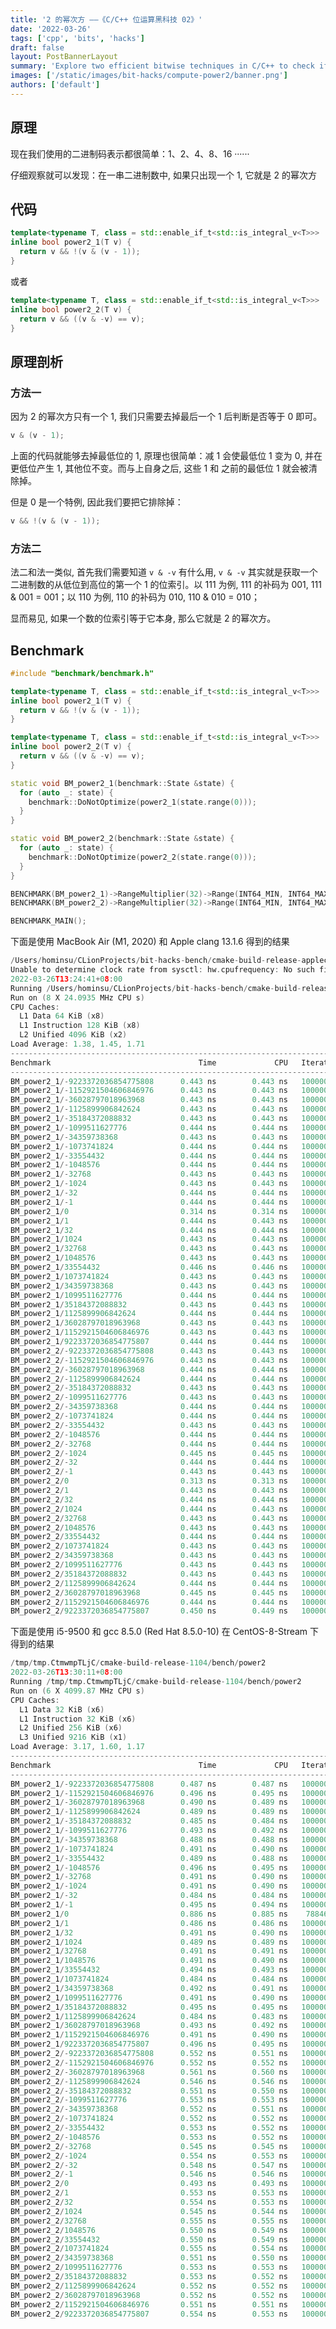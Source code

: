 ```yaml
---
title: '2 的幂次方 ——《C/C++ 位运算黑科技 02》'
date: '2022-03-26'
tags: ['cpp', 'bits', 'hacks']
draft: false
layout: PostBannerLayout
summary: 'Explore two efficient bitwise techniques in C/C++ to check if a number is a power of two: ensuring (number & (number - 1)) == 0, and checking that number & -number equals the number itself, both applied to non-zero numbers for optimized performance.'
images: ['/static/images/bit-hacks/compute-power2/banner.png']
authors: ['default']
---
```


## 原理

现在我们使用的二进制码表示都很简单：1、2、4、8、16 ······

仔细观察就可以发现：在一串二进制数中, 如果只出现一个 1, 它就是 2 的幂次方

## 代码

```cpp:power2_1.cc
template<typename T, class = std::enable_if_t<std::is_integral_v<T>>>
inline bool power2_1(T v) {
  return v && !(v & (v - 1));
}
```

或者

```cpp:power2_2.cc
template<typename T, class = std::enable_if_t<std::is_integral_v<T>>>
inline bool power2_2(T v) {
  return v && ((v & -v) == v);
}
```

## 原理剖析

### 方法一

因为 2 的幂次方只有一个 1, 我们只需要去掉最后一个 1 后判断是否等于 0 即可。

```cpp
v & (v - 1);
```

上面的代码就能够去掉最低位的 1, 原理也很简单：减 1 会使最低位 1 变为 0, 并在更低位产生 1, 其他位不变。而与上自身之后, 这些 1 和 之前的最低位 1 就会被清除掉。

但是 0 是一个特例, 因此我们要把它排除掉：

```cpp
v && !(v & (v - 1));
```

### 方法二

法二和法一类似, 首先我们需要知道 `v & -v` 有什么用, `v & -v` 其实就是获取一个二进制数的从低位到高位的第一个 1 的位索引。以 111 为例, 111 的补码为 001, 111 & 001 = 001；以 110 为例, 110 的补码为 010, 110 & 010 = 010；

显而易见, 如果一个数的位索引等于它本身, 那么它就是 2 的幂次方。

## Benchmark

```cpp {3-6, 8-11} showLineNumbers
#include "benchmark/benchmark.h"

template<typename T, class = std::enable_if_t<std::is_integral_v<T>>>
inline bool power2_1(T v) {
  return v && !(v & (v - 1));
}

template<typename T, class = std::enable_if_t<std::is_integral_v<T>>>
inline bool power2_2(T v) {
  return v && ((v & -v) == v);
}

static void BM_power2_1(benchmark::State &state) {
  for (auto _: state) {
    benchmark::DoNotOptimize(power2_1(state.range(0)));
  }
}

static void BM_power2_2(benchmark::State &state) {
  for (auto _: state) {
    benchmark::DoNotOptimize(power2_2(state.range(0)));
  }
}

BENCHMARK(BM_power2_1)->RangeMultiplier(32)->Range(INT64_MIN, INT64_MAX);
BENCHMARK(BM_power2_2)->RangeMultiplier(32)->Range(INT64_MIN, INT64_MAX);

BENCHMARK_MAIN();
```

下面是使用 MacBook Air (M1, 2020) 和 Apple clang 13.1.6 得到的结果

```cpp
/Users/hominsu/CLionProjects/bit-hacks-bench/cmake-build-release-appleclang/bench/power2
Unable to determine clock rate from sysctl: hw.cpufrequency: No such file or directory
2022-03-26T13:24:41+08:00
Running /Users/hominsu/CLionProjects/bit-hacks-bench/cmake-build-release-appleclang/bench/power2
Run on (8 X 24.0935 MHz CPU s)
CPU Caches:
  L1 Data 64 KiB (x8)
  L1 Instruction 128 KiB (x8)
  L2 Unified 4096 KiB (x2)
Load Average: 1.38, 1.45, 1.71
---------------------------------------------------------------------------
Benchmark                                 Time             CPU   Iterations
---------------------------------------------------------------------------
BM_power2_1/-9223372036854775808      0.443 ns        0.443 ns   1000000000
BM_power2_1/-1152921504606846976      0.443 ns        0.443 ns   1000000000
BM_power2_1/-36028797018963968        0.443 ns        0.443 ns   1000000000
BM_power2_1/-1125899906842624         0.443 ns        0.443 ns   1000000000
BM_power2_1/-35184372088832           0.443 ns        0.443 ns   1000000000
BM_power2_1/-1099511627776            0.444 ns        0.444 ns   1000000000
BM_power2_1/-34359738368              0.443 ns        0.443 ns   1000000000
BM_power2_1/-1073741824               0.444 ns        0.444 ns   1000000000
BM_power2_1/-33554432                 0.444 ns        0.444 ns   1000000000
BM_power2_1/-1048576                  0.444 ns        0.444 ns   1000000000
BM_power2_1/-32768                    0.443 ns        0.443 ns   1000000000
BM_power2_1/-1024                     0.443 ns        0.443 ns   1000000000
BM_power2_1/-32                       0.444 ns        0.444 ns   1000000000
BM_power2_1/-1                        0.444 ns        0.444 ns   1000000000
BM_power2_1/0                         0.314 ns        0.314 ns   1000000000
BM_power2_1/1                         0.444 ns        0.443 ns   1000000000
BM_power2_1/32                        0.444 ns        0.444 ns   1000000000
BM_power2_1/1024                      0.443 ns        0.443 ns   1000000000
BM_power2_1/32768                     0.443 ns        0.443 ns   1000000000
BM_power2_1/1048576                   0.443 ns        0.443 ns   1000000000
BM_power2_1/33554432                  0.446 ns        0.446 ns   1000000000
BM_power2_1/1073741824                0.443 ns        0.443 ns   1000000000
BM_power2_1/34359738368               0.443 ns        0.443 ns   1000000000
BM_power2_1/1099511627776             0.444 ns        0.444 ns   1000000000
BM_power2_1/35184372088832            0.443 ns        0.443 ns   1000000000
BM_power2_1/1125899906842624          0.444 ns        0.444 ns   1000000000
BM_power2_1/36028797018963968         0.443 ns        0.443 ns   1000000000
BM_power2_1/1152921504606846976       0.443 ns        0.443 ns   1000000000
BM_power2_1/9223372036854775807       0.444 ns        0.444 ns   1000000000
BM_power2_2/-9223372036854775808      0.443 ns        0.443 ns   1000000000
BM_power2_2/-1152921504606846976      0.443 ns        0.443 ns   1000000000
BM_power2_2/-36028797018963968        0.444 ns        0.444 ns   1000000000
BM_power2_2/-1125899906842624         0.444 ns        0.444 ns   1000000000
BM_power2_2/-35184372088832           0.443 ns        0.443 ns   1000000000
BM_power2_2/-1099511627776            0.443 ns        0.443 ns   1000000000
BM_power2_2/-34359738368              0.444 ns        0.444 ns   1000000000
BM_power2_2/-1073741824               0.444 ns        0.444 ns   1000000000
BM_power2_2/-33554432                 0.443 ns        0.443 ns   1000000000
BM_power2_2/-1048576                  0.444 ns        0.444 ns   1000000000
BM_power2_2/-32768                    0.444 ns        0.444 ns   1000000000
BM_power2_2/-1024                     0.445 ns        0.445 ns   1000000000
BM_power2_2/-32                       0.444 ns        0.444 ns   1000000000
BM_power2_2/-1                        0.443 ns        0.443 ns   1000000000
BM_power2_2/0                         0.313 ns        0.313 ns   1000000000
BM_power2_2/1                         0.443 ns        0.443 ns   1000000000
BM_power2_2/32                        0.444 ns        0.444 ns   1000000000
BM_power2_2/1024                      0.444 ns        0.443 ns   1000000000
BM_power2_2/32768                     0.443 ns        0.443 ns   1000000000
BM_power2_2/1048576                   0.443 ns        0.443 ns   1000000000
BM_power2_2/33554432                  0.444 ns        0.444 ns   1000000000
BM_power2_2/1073741824                0.443 ns        0.443 ns   1000000000
BM_power2_2/34359738368               0.443 ns        0.443 ns   1000000000
BM_power2_2/1099511627776             0.443 ns        0.443 ns   1000000000
BM_power2_2/35184372088832            0.443 ns        0.443 ns   1000000000
BM_power2_2/1125899906842624          0.444 ns        0.444 ns   1000000000
BM_power2_2/36028797018963968         0.445 ns        0.445 ns   1000000000
BM_power2_2/1152921504606846976       0.444 ns        0.444 ns   1000000000
BM_power2_2/9223372036854775807       0.450 ns        0.449 ns   1000000000
```

下面是使用 i5-9500 和 gcc 8.5.0 (Red Hat 8.5.0-10) 在 CentOS-8-Stream 下得到的结果

```cpp
/tmp/tmp.CtmwmpTLjC/cmake-build-release-1104/bench/power2
2022-03-26T13:30:11+08:00
Running /tmp/tmp.CtmwmpTLjC/cmake-build-release-1104/bench/power2
Run on (6 X 4099.87 MHz CPU s)
CPU Caches:
  L1 Data 32 KiB (x6)
  L1 Instruction 32 KiB (x6)
  L2 Unified 256 KiB (x6)
  L3 Unified 9216 KiB (x1)
Load Average: 3.17, 1.60, 1.17
---------------------------------------------------------------------------
Benchmark                                 Time             CPU   Iterations
---------------------------------------------------------------------------
BM_power2_1/-9223372036854775808      0.487 ns        0.487 ns   1000000000
BM_power2_1/-1152921504606846976      0.496 ns        0.495 ns   1000000000
BM_power2_1/-36028797018963968        0.490 ns        0.489 ns   1000000000
BM_power2_1/-1125899906842624         0.489 ns        0.489 ns   1000000000
BM_power2_1/-35184372088832           0.485 ns        0.484 ns   1000000000
BM_power2_1/-1099511627776            0.493 ns        0.492 ns   1000000000
BM_power2_1/-34359738368              0.488 ns        0.488 ns   1000000000
BM_power2_1/-1073741824               0.491 ns        0.490 ns   1000000000
BM_power2_1/-33554432                 0.489 ns        0.488 ns   1000000000
BM_power2_1/-1048576                  0.496 ns        0.495 ns   1000000000
BM_power2_1/-32768                    0.491 ns        0.490 ns   1000000000
BM_power2_1/-1024                     0.491 ns        0.490 ns   1000000000
BM_power2_1/-32                       0.484 ns        0.484 ns   1000000000
BM_power2_1/-1                        0.495 ns        0.494 ns   1000000000
BM_power2_1/0                         0.886 ns        0.885 ns    788464796
BM_power2_1/1                         0.486 ns        0.486 ns   1000000000
BM_power2_1/32                        0.491 ns        0.490 ns   1000000000
BM_power2_1/1024                      0.489 ns        0.489 ns   1000000000
BM_power2_1/32768                     0.491 ns        0.491 ns   1000000000
BM_power2_1/1048576                   0.491 ns        0.490 ns   1000000000
BM_power2_1/33554432                  0.494 ns        0.493 ns   1000000000
BM_power2_1/1073741824                0.484 ns        0.484 ns   1000000000
BM_power2_1/34359738368               0.492 ns        0.491 ns   1000000000
BM_power2_1/1099511627776             0.491 ns        0.490 ns   1000000000
BM_power2_1/35184372088832            0.495 ns        0.495 ns   1000000000
BM_power2_1/1125899906842624          0.484 ns        0.483 ns   1000000000
BM_power2_1/36028797018963968         0.493 ns        0.492 ns   1000000000
BM_power2_1/1152921504606846976       0.491 ns        0.490 ns   1000000000
BM_power2_1/9223372036854775807       0.496 ns        0.495 ns   1000000000
BM_power2_2/-9223372036854775808      0.552 ns        0.551 ns   1000000000
BM_power2_2/-1152921504606846976      0.552 ns        0.552 ns   1000000000
BM_power2_2/-36028797018963968        0.561 ns        0.560 ns   1000000000
BM_power2_2/-1125899906842624         0.546 ns        0.546 ns   1000000000
BM_power2_2/-35184372088832           0.551 ns        0.550 ns   1000000000
BM_power2_2/-1099511627776            0.553 ns        0.553 ns   1000000000
BM_power2_2/-34359738368              0.552 ns        0.551 ns   1000000000
BM_power2_2/-1073741824               0.552 ns        0.552 ns   1000000000
BM_power2_2/-33554432                 0.553 ns        0.552 ns   1000000000
BM_power2_2/-1048576                  0.553 ns        0.552 ns   1000000000
BM_power2_2/-32768                    0.545 ns        0.545 ns   1000000000
BM_power2_2/-1024                     0.554 ns        0.553 ns   1000000000
BM_power2_2/-32                       0.548 ns        0.547 ns   1000000000
BM_power2_2/-1                        0.546 ns        0.546 ns   1000000000
BM_power2_2/0                         0.493 ns        0.493 ns   1000000000
BM_power2_2/1                         0.553 ns        0.553 ns   1000000000
BM_power2_2/32                        0.554 ns        0.553 ns   1000000000
BM_power2_2/1024                      0.545 ns        0.544 ns   1000000000
BM_power2_2/32768                     0.555 ns        0.555 ns   1000000000
BM_power2_2/1048576                   0.550 ns        0.549 ns   1000000000
BM_power2_2/33554432                  0.550 ns        0.549 ns   1000000000
BM_power2_2/1073741824                0.555 ns        0.554 ns   1000000000
BM_power2_2/34359738368               0.551 ns        0.550 ns   1000000000
BM_power2_2/1099511627776             0.553 ns        0.553 ns   1000000000
BM_power2_2/35184372088832            0.553 ns        0.552 ns   1000000000
BM_power2_2/1125899906842624          0.552 ns        0.552 ns   1000000000
BM_power2_2/36028797018963968         0.552 ns        0.552 ns   1000000000
BM_power2_2/1152921504606846976       0.551 ns        0.551 ns   1000000000
BM_power2_2/9223372036854775807       0.554 ns        0.553 ns   1000000000
```
